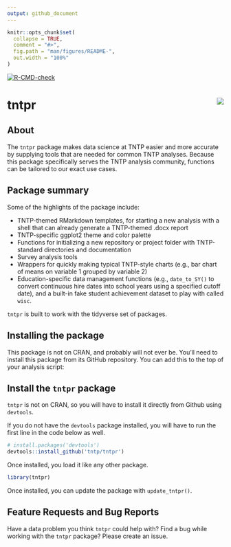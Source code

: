 ```yaml
---
output: github_document
---
```


<!-- README.md is generated from README.Rmd. Please edit that file -->

```r
knitr::opts_chunk$set(
  collapse = TRUE,
  comment = "#>",
  fig.path = "man/figures/README-",
  out.width = "100%"
)
```

<!-- badges: start -->
  [![R-CMD-check](https://github.com/tntp/tntpr/actions/workflows/R-CMD-check.yaml/badge.svg)](https://github.com/tntp/tntpr/actions/workflows/R-CMD-check.yaml)
<!-- badges: end -->

# tntpr <img src="man/figures/logo.png" align="right" />

About
-----

The `tntpr` package makes data science at TNTP easier and more accurate
by supplying tools that are needed for common TNTP analyses. Because
this package specifically serves the TNTP analysis community, functions
can be tailored to our exact use cases.

Package summary
---------------

Some of the highlights of the package include:

-   TNTP-themed RMarkdown templates, for starting a new analysis with a
    shell that can already generate a TNTP-themed .docx report
-   TNTP-specific ggplot2 theme and color palette
-   Functions for initializing a new repository or project folder with
    TNTP-standard directories and documentation
-   Survey analysis tools
-   Wrappers for quickly making typical TNTP-style charts (e.g., bar
    chart of means on variable 1 grouped by variable 2)
-   Education-specific data management functions (e.g., `date_to_SY()`
    to convert continuous hire dates into school years using a specified
    cutoff date), and a built-in fake student achievement dataset to
    play with called `wisc`.

`tntpr` is built to work with the tidyverse set of packages.

Installing the package
----------------------

This package is not on CRAN, and probably will not ever be. You’ll need
to install this package from its GitHub repository. You can add this to
the top of your analysis script:

## Install the `tntpr` package

`tntpr` is not on CRAN, so you will have to install it directly from Github using `devtools`.

If you do not have the `devtools` package installed, you will have to run the first line in the code below as well.

```r
# install.packages('devtools')
devtools::install_github('tntp/tntpr')
```

Once installed, you load it like any other package.

```r
library(tntpr)
```

Once installed, you can update the package with `update_tntpr()`. 


Feature Requests and Bug Reports
--------------------------------

Have a data problem you think `tntpr` could help with? Find a bug while
working with the `tntpr` package? Please create an issue.
